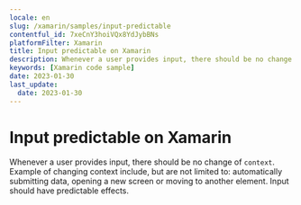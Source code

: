 ```yaml
---
locale: en
slug: /xamarin/samples/input-predictable
contentful_id: 7xeCnY3hoiVQx8YdJybBNs
platformFilter: Xamarin
title: Input predictable on Xamarin
description: Whenever a user provides input, there should be no change of context.
keywords: [Xamarin code sample]
date: 2023-01-30
last_update:
  date: 2023-01-30
---
```


# Input predictable on Xamarin

Whenever a user provides input, there should be no change of `context`. Example of changing context include, but are not limited to: automatically submitting data, opening a new screen or moving to another element. Input should have predictable effects.

<CodeSample id="input-predictable" locale="en" platform="xamarin"/>

